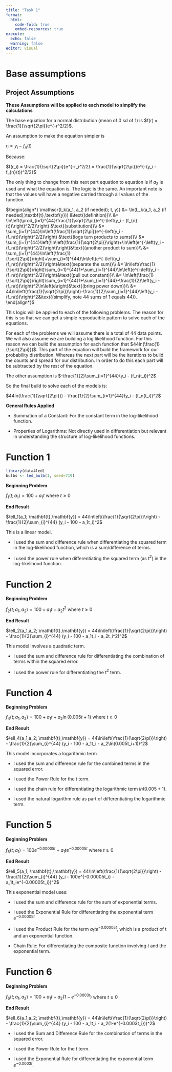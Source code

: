```yaml
---
title: "Task 1"
format: 
  html:
    code-fold: true
    embed-resources: true
execute: 
  echo: false
  warning: false
editor: visual
---
```


::: panel-tabset
# Base assumptions

## Project Assumptions

**These Assumptions will be applied to each model to simplify the calculations**

The base equation for a normal distribution (mean of 0 sd of 1) is $f(r) = \frac{1}{\sqrt{2\pi}}e^{-r^2/2}$.

An assumption to make the equation simpler is

$r_i = y_i - f_{n}(t)$

Because:

$f(r_i) = \frac{1}{\sqrt{2\pi}}e^{-r_i^2/2} = \frac{1}{\sqrt{2\pi}}e^{-(y_i - f_{n}(t))^2/2}$

The only thing to change from this next part equation to equation is if $a_2$ is used and what the equation is. The logic is the same. An important note is that the values will have a negative carried through all values of the function.

$\begin{align*} \mathscr{l_k(a_1, a_2 (if needed); t, y)} &= \ln(L_k(a_1, a_2 (if needed);\textbf{t},\textbf{y})) &\text{(definition)}\\ &= \ln\left(\prod_{i=1}^{44}\frac{1}{\sqrt{2\pi}}e^{-\left(y_i - (f_{n}(t))\right)^2/2}\right) &\text{(substitution)}\\ &= \sum_{i=1}^{44}\ln\left(\frac{1}{\sqrt{2\pi}}e^{-\left(y_i - (f_n(t))\right)^2/2}\right) &\text{(logs turn products to sums)}\\ &= \sum_{i=1}^{44}\left(\ln\left(\frac{1}{\sqrt{2\pi}}\right)+\ln\left(e^{-\left(y_i - (f_n(t))\right)^2/2}\right)\right)&\text{(another product to sum)}\\ &= \sum_{i=1}^{44}\ln\left(\frac{1}{\sqrt{2\pi}}\right)+\sum_{i=1}^{44}\ln\left(e^{-\left(y_i - (f_n(t))\right)^2/2}\right)&\text{(separate the sum)}\\ &= \ln\left(\frac{1}{\sqrt{2\pi}}\right)\sum_{i=1}^{44}1+\sum_{i=1}^{44}\ln\left(e^{-\left(y_i - (f_n(t))\right)^2/2}\right)&\text{(pull out constant)}\\ &= \ln\left(\frac{1}{\sqrt{2\pi}}\right)\sum_{i=1}^{44}1+\sum_{i=1}^{44}-\frac{1}{2}\left(y_i - (f_n(t))\right)^2\ln\left(e\right)&\text{(bring power down)}\\ &= 44\ln\left(\frac{1}{\sqrt{2\pi}}\right)-\frac{1}{2}\sum_{i=1}^{44}\left(y_i - (f_n(t))\right)^2&\text{(simplify, note 44 sums of 1 equals 44)}. \end{align*}$

This logic will be applied to each of the following problems. The reason for this is so that we can get a simple reproducible pattern to solve each of the equations.

For each of the problems we will assume there is a total of 44 data points. We will also assume we are building a log likelihood function. For this reason we can build the assumption for each function that $44ln(\frac{1}{\sqrt{2\pi}})$. This part of the equation will build the framework for our probability distribution. Whereas the next part will be the iterations to build the counts and spread for our distribution. In order to do this each part will be subtracted by the rest of the equation.

The other assumption is $-\frac{1}{2}\sum_{i=1}^{44}(y_i - (f_n(t_i))^2$

So the final build to solve each of the models is:

$44ln(\frac{1}{\sqrt{2\pi}}) - \frac{1}{2}\sum_{i=1}^{44}(y_i - (f_n(t_i))^2$

**General Rules Applied**

-   Summation of a Constant: For the constant term in the log-likelihood function.

-   Properties of Logarithms: Not directly used in differentiation but relevant in understanding the structure of log-likelihood functions.

# Function 1

```r
library(data4led)
bulbs <- led_bulb(1, seed=719)
```

**Beginning Problem**

$f_1(t; a_1) = 100 + a_1t$ where $t \geq 0$

**End Result**

$\ell_1(a_1; \mathbf{t},\mathbf{y}) = 44\ln\left(\frac{1}{\sqrt{2\pi}}\right) - \frac{1}{2}\sum_{i}^{44} (y_i - 100 - a_1t_i)^2$

This is a linear model.

-   I used the sum and difference rule when differentiating the squared term in the log-likelihood function, which is a sum/difference of terms.

-   I used the power rule when differentiating the squared term (as $t^2$) in the log-likelihood function.

# Function 2

**Beginning Problem**

$f_2(t; a_1,a_2) = 100 + a_1t +a_2t^2$ where $t \geq 0$

**End Result**

$\ell_2(a_1,a_2; \mathbf{t},\mathbf{y}) = 44\ln\left(\frac{1}{\sqrt{2\pi}}\right) - \frac{1}{2}\sum_{i}^{44} (y_i - 100 - a_1t_i - a_2t_i^2)^2$

This model involves a quadratic term.

-   I used the sum and difference rule for differentiating the combination of terms within the squared error.

-   I used the power rule for differentiating the $t^2$ term.

# Function 4

**Beginning Problem**

$f_4(t; a_1,a_2) = 100 + a_1t + a_2\ln(0.005t+1)$ where $t \geq 0$

**End Result**

$\ell_4(a_1,a_2; \mathbf{t},\mathbf{y}) = 44\ln\left(\frac{1}{\sqrt{2\pi}}\right) - \frac{1}{2}\sum_{i}^{44} (y_i - 100 - a_1t_i - a_2\ln(0.005t_i+1))^2$

This model incorporates a logarithmic term

-   I used the sum and difference rule for the combined terms in the squared error.

-   I used the Power Rule for the $t$ term.

-   I used the chain rule for differentiating the logarithmic term $ln(0.005 + 1)$.

-   I used the natural logarithm rule as part of differentiating the logarithmic term.

# Function 5

**Beginning Problem**

$f_5(t; a_1) = 100e^{-0.00005t} + a_1te^{-0.00005t}$ where $t \geq 0$

**End Result**

$\ell_5(a_1; \mathbf{t},\mathbf{y}) = 44\ln\left(\frac{1}{\sqrt{2\pi}}\right) - \frac{1}{2}\sum_{i}^{44} (y_i - 100e^{-0.00005t_i} - a_1t_ie^{-0.00005t_i})^2$

This exponential model uses:

-   I used the sum and difference rule for the sum of exponential terms.

-   I used the Exponential Rule for differentiating the exponential term $e^{-0.00005t}$

-   I used the Product Rule for the term $a_1te^{-0.00005t}$, which is a product of t and an exponential function.

-   Chain Rule: For differentiating the composite function involving $t$ and the exponential term.

# Function 6

**Beginning Problem**

$f_6(t; a_1,a_2) = 100 + a_1t + a_2(1-e^{-0.0003t})$ where $t \geq 0$

**End Result**

$\ell_6(a_1,a_2; \mathbf{t},\mathbf{y}) = 44\ln\left(\frac{1}{\sqrt{2\pi}}\right) - \frac{1}{2}\sum_{i}^{44} (y_i - 100 - a_1t_i - a_2(1-e^{-0.0003t_i}))^2$

-   I used the Sum and Difference Rule for the combination of terms in the squared error.

-   I used the Power Rule for the $t$ term.

-   I used the Exponential Rule for differentiating the exponential term $e^{-0.0003t}$.
:::

